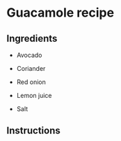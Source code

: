 # Guacamole recipe

 

## Ingredients

- Avocado  

- Coriander  

- Red onion  

- Lemon juice  

- Salt  

 

## Instructions
